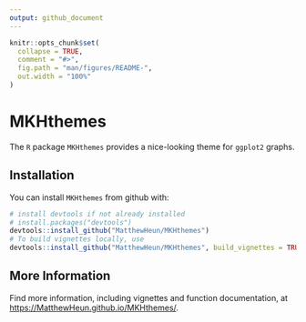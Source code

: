 ```yaml
---
output: github_document
---
```


<!-- README.md is generated from README.Rmd. Please edit that file -->

```r
knitr::opts_chunk$set(
  collapse = TRUE,
  comment = "#>",
  fig.path = "man/figures/README-",
  out.width = "100%"
)
```

# MKHthemes

<!-- badges: start -->
<!-- badges: end -->

The `R` package `MKHthemes` provides 
a nice-looking theme for `ggplot2` graphs.


## Installation

You can install `MKHthemes` from github with:

```r
# install devtools if not already installed
# install.packages("devtools")
devtools::install_github("MatthewHeun/MKHthemes")
# To build vignettes locally, use
devtools::install_github("MatthewHeun/MKHthemes", build_vignettes = TRUE)
```


## More Information

Find more information, including vignettes and function documentation, at 
<https://MatthewHeun.github.io/MKHthemes/>.
